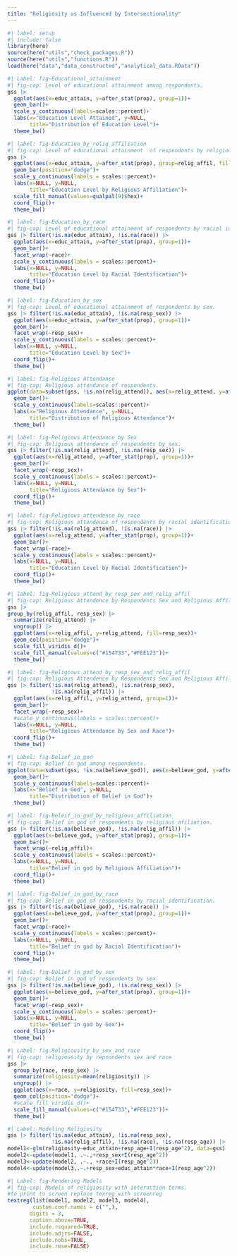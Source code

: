 ```yaml
---
title: "Religiosity as Influenced by Intersectionality"
---
```


```r
#| label: setup
#| include: false
library(here)
source(here("utils","check_packages.R"))
source(here("utils","functions.R"))
load(here("data","data_constructed","analytical_data.RData"))
```


```r
#| Label: fig-Educational_attainment
#| fig-cap: Level of educational attainment among respondents. 
gss |>
  ggplot(aes(x=educ_attain, y=after_stat(prop), group=1))+
  geom_bar()+
  scale_y_continuous(labels=scales::percent)+
  labs(x="Education Level Attained", y=NULL, 
       title="Distribution of Education Level")+
  theme_bw()
```

```r
#| label: fig-Education_by_relig_affiliation
#| fig-cap: Level of educational attainment  of respondents by religious afiliation.
gss |>
  ggplot(aes(x=educ_attain, y=after_stat(prop), group=relig_affil, fill=relig_affil))+
  geom_bar(position="dodge")+
  scale_y_continuous(labels = scales::percent)+
  labs(x=NULL, y=NULL, 
       title="Education Level by Religious Affiliation")+
  scale_fill_manual(values=qualpal(9)$hex)+
  coord_flip()+
  theme_bw()
```

```r
#| label: fig-Education_by_race
#| fig-cap: Level of educational attainment of respondents by racial identification.
gss |> filter(!is.na(educ_attain), !is.na(race)) |>
  ggplot(aes(x=educ_attain, y=after_stat(prop), group=1))+
  geom_bar()+
  facet_wrap(~race)+
  scale_y_continuous(labels = scales::percent)+
  labs(x=NULL, y=NULL, 
       title="Education Level by Racial Identification")+
  coord_flip()+
  theme_bw()
```

```r
#| label: fig-Education_by_sex
#| fig-cap: Level of educational attainment of respondents by sex.
gss |> filter(!is.na(educ_attain), !is.na(resp_sex)) |>
  ggplot(aes(x=educ_attain, y=after_stat(prop), group=1))+
  geom_bar()+
  facet_wrap(~resp_sex)+
  scale_y_continuous(labels = scales::percent)+
  labs(x=NULL, y=NULL, 
       title="Education Level by Sex")+
  coord_flip()+
  theme_bw()
```

```r
#| label: fig-Religious Attendance
#| fig-cap: Religious attendance of respondents. 
ggplot(data=subset(gss, !is.na(relig_attend)), aes(x=relig_attend, y=after_stat(prop), group=1))+
  geom_bar()+
  scale_y_continuous(labels=scales::percent)+
  labs(x="Religious Attendance", y=NULL, 
       title="Distribution of Religious Attendance")+
  theme_bw()
```

```r
#| label: fig-Religious Attendance by Sex
#| fig-cap: Religious attendance of respondents by sex.
gss |> filter(!is.na(relig_attend), !is.na(resp_sex)) |>
  ggplot(aes(x=relig_attend, y=after_stat(prop), group=1))+
  geom_bar()+
  facet_wrap(~resp_sex)+
  scale_y_continuous(labels = scales::percent)+
  labs(x=NULL, y=NULL, 
       title="Religious Attendance by Sex")+
  coord_flip()+
  theme_bw()
```

```r
#| label: fig-Religious_attendence_by_race
#| fig-cap: Religious attendence of respondents by racial identification.
gss |> filter(!is.na(relig_attend), !is.na(race)) |>
  ggplot(aes(x=relig_attend, y=after_stat(prop), group=1))+
  geom_bar()+
  facet_wrap(~race)+
  scale_y_continuous(labels = scales::percent)+
  labs(x=NULL, y=NULL, 
       title="Education Level by Racial Identification")+
  coord_flip()+
  theme_bw()
```

```r
#| label: fig-Religious_attend_by_resp_sex_and_relig_affil
#| fig-cap: Religious Attendence by Respondents Sex and Religious Affiliation
gss |>  
group_by(relig_affil, resp_sex) |>
  summarize(relig_attend) |>
  ungroup() |>
  ggplot(aes(x=relig_affil, y=relig_attend, fill=resp_sex))+
  geom_col(position="dodge")+
  scale_fill_viridis_d()+
  scale_fill_manual(values=c("#154733","#FEE123"))+
  theme_bw()
```

```r
#| label: fig-Religious_attend_by_resp_sex_and_relig_affil
#| fig-cap: Religious Attendence by Respondents Sex and Religious Affiliation
gss |> filter(!is.na(relig_attend), !is.na(resp_sex),
              !is.na(relig_affil)) |>
  ggplot(aes(x=relig_affil, y=relig_attend, group=1))+
  geom_bar()+
  facet_wrap(~resp_sex)+
  #scale_y_continuous(labels = scales::percent)+
  labs(x=NULL, y=NULL, 
       title="Religious Attendance by Sex and Race")+
  coord_flip()+
  theme_bw()
```

```r
#| Label: fig-Belief_in_god
#| fig-cap: Belief in god among respondents. 
ggplot(data=subset(gss, !is.na(believe_god)), aes(x=believe_god, y=after_stat(prop), group=1))+
  geom_bar()+
  scale_y_continuous(labels=scales::percent)+
  labs(x="Belief in God", y=NULL, 
       title="Distribution of Belief in God")+
  theme_bw()
```

```r
#| label: fig-Beleif_in_god_by_religious_affiliation
#| fig-cap: Belief in god of respondents by religious afiliation.
gss |> filter(!is.na(believe_god), !is.na(relig_affil)) |>
  ggplot(aes(x=believe_god, y=after_stat(prop), group=1))+
  geom_bar()+
  facet_wrap(~relig_affil)+
  scale_y_continuous(labels = scales::percent)+
  labs(x=NULL, y=NULL, 
       title="Belief in god by Religious Affiliation")+
  coord_flip()+
  theme_bw()
```

```r
#| label: fig-Belief_in_god_by_race
#| fig-cap: Belief in god of respondents by racial identification.
gss |> filter(!is.na(believe_god), !is.na(race)) |>
  ggplot(aes(x=believe_god, y=after_stat(prop), group=1))+
  geom_bar()+
  facet_wrap(~race)+
  scale_y_continuous(labels = scales::percent)+
  labs(x=NULL, y=NULL, 
       title="Belief in god by Racial Identification")+
  coord_flip()+
  theme_bw()
```

```r
#| label: fig-Belief_in_god_by_sex
#| fig-cap: Belief in god of respondents by sex.
gss |> filter(!is.na(believe_god), !is.na(resp_sex)) |>
  ggplot(aes(x=believe_god, y=after_stat(prop), group=1))+
  geom_bar()+
  facet_wrap(~resp_sex)+
  scale_y_continuous(labels = scales::percent)+
  labs(x=NULL, y=NULL, 
       title="Belief in god by Sex")+
  coord_flip()+
  theme_bw()
```

```r
#| Label: fig-Religiousity_by_sex_and_race
#| fig-cap: religiousity by repsondents sex and race
gss |>
  group_by(race, resp_sex) |>
  summarize(religiosity=mean(religiosity)) |>
  ungroup() |>
  ggplot(aes(x=race, y=religiosity, fill=resp_sex))+
  geom_col(position="dodge")+
  #scale_fill_viridis_d()+
  scale_fill_manual(values=c("#154733","#FEE123"))+
  theme_bw()

```


```r
#| Label: Modeling Religiosity 
gss |> filter(!is.na(educ_attain), !is.na(resp_sex),
              !is.na(relig_affil), !is.na(race), !is.na(resp_age)) |>
model1<-glm(religiosity~educ_attain+resp_age+I(resp_age^2), data=gss)
model2<-update(model1, .~.,+resp_sex+I(resp_age^2))
model3<-update(model2, .~., +race+I(resp_age^2))
model4<-update(model3,.~.+resp_sex+educ_attain*race+I(resp_age^2))
```

```r
#| Label: fig-Rendering Models
#| fig-cap: Models of religiosity with interaction terms.
#to print to screen replace texreg with screenreg
textreg(list(model1, model2, model3, model4),
        custom.coef.names = c("",),
       digits = 3,
       caption.above=TRUE, 
       include.rsquared=TRUE,
       include.adjrs=FALSE,
       include.nobs=TRUE,
       include.rmse=FALSE)
```



